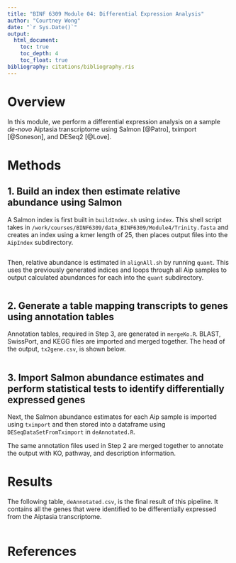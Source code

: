 ```yaml
---
title: "BINF 6309 Module 04: Differential Expression Analysis"
author: "Courtney Wong"
date: "`r Sys.Date()`"
output: 
  html_document:
    toc: true
    toc_depth: 4
    toc_float: true
bibliography: citations/bibliography.ris
---
```


# Overview

In this module, we perform a differential expression analysis on a sample *de-novo* Aiptasia transcriptome using Salmon [@Patro], tximport [@Soneson], and DESeq2 [@Love].

# Methods

## 1. Build an index then estimate relative abundance using Salmon

A Salmon index is first built in `buildIndex.sh` using `index`. This shell script takes in `/work/courses/BINF6309/data_BINF6309/Module4/Trinity.fasta` and creates an index using a kmer length of 25, then places output files into the `AipIndex` subdirectory.

```bash
```

Then, relative abundance is estimated in `alignAll.sh` by running `quant`. This uses the previously generated indices and loops through all Aip samples to output calculated abundances for each into the `quant` subdirectory.

```bash
```

## 2. Generate a table mapping transcripts to genes using annotation tables

Annotation tables, required in Step 3, are generated in `mergeKo.R`. BLAST, SwissPort, and KEGG files are imported and merged together. The head of the output, `tx2gene.csv`, is shown below.

```R
```

## 3. Import Salmon abundance estimates and perform statistical tests to identify differentially expressed genes

Next, the Salmon abundance estimates for each Aip sample is imported using `tximport` and then stored into a dataframe using `DESeqDataSetFromTximport` in `deAnnotated.R`.

The same annotation files used in Step 2 are merged together to annotate the output with KO, pathway, and description information.


# Results

The following table, `deAnnotated.csv`, is the final result of this pipeline. It contains all the genes that were identified to be differentially expressed from the Aiptasia transcriptome.

```R

```


# References